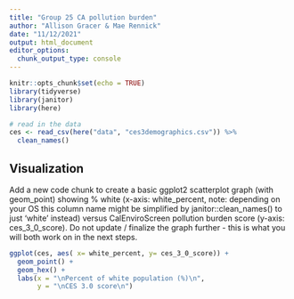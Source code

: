 ```yaml
---
title: "Group 25 CA pollution burden"
author: "Allison Gracer & Mae Rennick"
date: "11/12/2021"
output: html_document
editor_options: 
  chunk_output_type: console
---
```


```r
knitr::opts_chunk$set(echo = TRUE)
library(tidyverse)
library(janitor)
library(here)
```


```r
# read in the data
ces <- read_csv(here("data", "ces3demographics.csv")) %>% 
  clean_names()
```


## Visualization 

Add a new code chunk to create a basic ggplot2 scatterplot graph (with geom_point) showing % white (x-axis: white_percent, note: depending on your OS this column name might be simplified by janitor::clean_names() to just ‘white’ instead) versus CalEnviroScreen pollution burden score (y-axis: ces_3_0_score). Do not update / finalize the graph further - this is what you will both work on in the next steps. 


```r

ggplot(ces, aes( x= white_percent, y= ces_3_0_score)) +
  geom_point() +
  geom_hex() +
  labs(x = "\nPercent of white population (%)\n",
       y = "\nCES 3.0 score\n")


```

